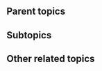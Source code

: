 {{subpages}}
{{TOC|right}}
==Parent topics==
{{r|Barack Obama}}
{{r|Kenya}} 

==Subtopics==
{{r|Orly Taitz}}

==Other related topics==
{{r|Conspiracy theory}}
{{r|Lou Dobbs}}
{{r|Rush Limbaugh}}
{{r|Sarah Palin}}
{{r|WorldNetDaily}}